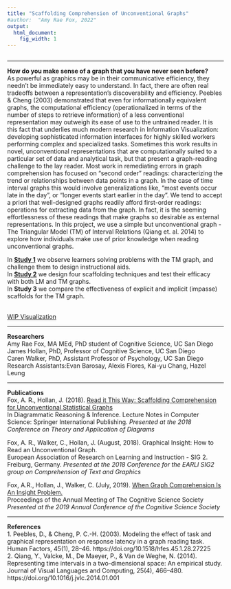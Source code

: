 ```yaml
---
title: "Scaffolding Comprehension of Unconventional Graphs"
#author:  "Amy Rae Fox, 2022"
output:
  html_document:
    fig_width: 1
---
```

```r

```

----

**How do you make sense of a graph that you have never seen before?**   
As powerful as graphics may be in their communicative efficiency, they needn’t be immediately easy to understand. In fact, there are often real tradeoffs between a representation’s discoverability and efficiency. Peebles & Cheng (2003) demonstrated that even for informationally equivalent graphs, the computational efficiency (operationalized in terms of the number of steps to retrieve information) of a less conventional representation may outweigh its ease of use to the untrained reader.  It is this fact that underlies much modern research in Information Visualization: developing sophisticated information interfaces for highly skilled workers performing complex and specialized tasks.  Sometimes this work results in novel, unconventional representations that are computationally suited to a particular set of data and analytical task, but that present a graph-reading challenge to the lay reader.  Most work in remediating errors in graph comprehension has focused on “second order” readings: characterizing the trend or relationships between data points in a graph. In the case of time interval graphs this would involve generalizations like, “most events occur late in the day”, or “longer events start earlier in the day”. We tend to accept a priori that well-designed graphs readily afford first-order readings: operations for extracting data from the graph. In fact, it is the seeming effortlessness of these readings that make graphs so desirable as external representations. In this project, we use a simple but unconventional graph - The Triangular Model (TM) of Interval Relations (Qiang et. al. 2014)  to explore how individuals make use of prior knowledge when reading unconventional graphs.  


In <a href="Study1.html">**Study 1**</a> we observe learners solving problems with the TM graph, and challenge them to design instructional aids.    
In <a href="Study2.html">**Study 2**</a> we design four scaffolding techniques and test their efficacy with both LM and TM graphs.    
In <a>**Study 3**</a> we compare the effectiveness of explicit and implicit (impasse) scaffolds for the TM graph.    
<br> 

<a target="_blank" href="S3_itemAnalysis/index.html">WIP Visualization</a>


----

**Researchers**   
Amy Rae Fox, MA MEd, PhD student of Cognitive Science, UC San Diego
James Hollan, PhD, Professor of Cognitive Science, UC San Diego   
Caren Walker, PhD, Assistant Professor of Psychology, UC San Diego
Research Assistants:Evan Barosay, Alexis Flores, Kai-yu Chang, Hazel Leung   

----   

**Publications**
<br>
Fox, A. R., Hollan, J. (2018). <a href="static/pubs/2018_DIAG_Fox.pdf" target="_blank">Read it This Way: Scaffolding Comprehension for Unconventional Statistical Graphs</a> <br>
In Diagrammatic Reasoning & Inference. Lecture Notes in Computer Science: Springer International Publishing. *Presented at the 2018 Conference on Theory and Application of Diagrams*

Fox, A. R., Walker, C., Hollan, J. (August, 2018). Graphical Insight: How to Read an Unconventional Graph. <br>
European Association of Research on Learning and Instruction - SIG 2. Freiburg, Germany.
*Presented at the 2018 Conference for the EARLI SIG2 group on Comprehension of Text and Graphics*
   
Fox, A.R., Hollan, J., Walker, C. (July, 2019). <a href="static/pubs/2019_COGS_Fox.pdf" target="_blank">When Graph Comprehension Is An Insight Problem.</a> <br>
Proceedings of the Annual Meeting of The Cognitive Science Society	
*Presented at the 2019 Annual Conference of the Cognitive Science Society*

   

----   

**References**   
1. Peebles, D., & Cheng, P. C.-H. (2003). Modeling the effect of task and graphical representation on response latency in a graph reading task. Human Factors, 45(1), 28–46. https://doi.org/10.1518/hfes.45.1.28.27225   
2. Qiang, Y., Valcke, M., De Maeyer, P., & Van de Weghe, N. (2014). Representing time intervals in a two-dimensional space: An empirical study. Journal of Visual Languages and Computing, 25(4), 466–480. https://doi.org/10.1016/j.jvlc.2014.01.001   

